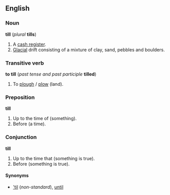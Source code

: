 ==English==
===Noun===
'''till''' (''plural'' '''tills''')

#A [[cash register]].
#[[Glacial]] drift consisting of a mixture of clay, sand, pebbles and boulders.

===Transitive verb===
'''to till''' (''past tense and past participle'' '''tilled''')

#To [[plough]] / [[plow]] (land).

===Preposition===
'''till'''
#Up to the time of (something).
#Before (a time).

===Conjunction===
'''till'''
#Up to the time that (something is true).
#Before (something is true).

====Synonyms====
*[['til]] (''non-standard''), [[until]]